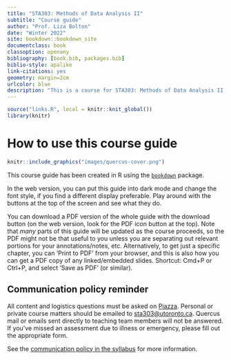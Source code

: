 ```yaml
---
title: "STA303: Methods of Data Analysis II"
subtitle: "Course guide"
author: "Prof. Liza Bolton"
date: "Winter 2022"
site: bookdown::bookdown_site
documentclass: book
classoption: openany
bibliography: [book.bib, packages.bib]
biblio-style: apalike
link-citations: yes
geometry: margin=2cm
urlcolor: blue
description: "This is a course for STA303: Methods of Data Analysis II at the University of Toronto"
---
```


```r
source("links.R", local = knitr::knit_global())
library(knitr)
```

# How to use this course guide

```r
knitr::include_graphics("images/quercus-cover.png")
```

This course guide has been created in R using the [`bookdown`](https://bookdown.org/) package.

In the web version, you can put this guide into dark mode and change the font style, if you find a different display preferable. Play around with the buttons at the top of the screen and see what they do.

You can download a PDF version of the whole guide with the download button (on the web version, look for the PDF icon button at the top). Note that *many* parts of this guide will be updated as the course proceeds, so the PDF might not be that useful to you unless you are separating out relevant portions for your annotations/notes, etc. Alternatively, to get just a specific chapter, you can 'Print to PDF' from your browser, and this is also how you can get a PDF copy of any linked/embedded slides. Shortcut: Cmd+P or Ctrl+P, and select 'Save as PDF' (or similar).

## Communication policy reminder

All content and logistics questions must be asked on [Piazza](%60r%20piazza%60). Personal or private course matters should be emailed to [sta303\@utoronto.ca](mailto:sta303@utoronto.ca){.email}. Quercus mail or emails sent directly to teaching team members will not be answered. If you've missed an assessment due to illness or emergency, please fill out the appropriate form.

See the [communication policy in the syllabus](#communication-policy) for more information.

